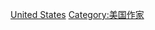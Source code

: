 {{Commonscat|Novelists from the United States}}

[[Category:各國小說家|United States]]
[[Category:美国作家|Category:美国作家]]
